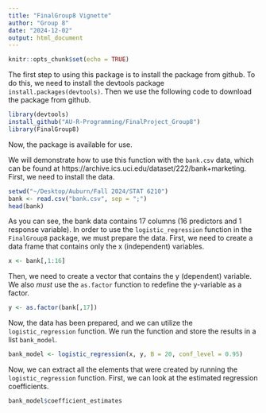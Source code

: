 ```yaml
---
title: "FinalGroup8 Vignette"
author: "Group 8"
date: "2024-12-02"
output: html_document
---
```


```r
knitr::opts_chunk$set(echo = TRUE)
```

The first step to using this package is to install the package from github. To do this, we need to install the devtools package `install.packages(devtools)`. Then we use the following code to download the package from github.

```r
library(devtools)
install_github("AU-R-Programming/FinalProject_Group8")
library(FinalGroup8)
```

Now, the package is available for use.

We will demonstrate how to use this function with the `bank.csv` data, which can be found at https://archive.ics.uci.edu/dataset/222/bank+marketing. First, we need to install the data.

```r
setwd("~/Desktop/Auburn/Fall 2024/STAT 6210")
bank <- read.csv("bank.csv", sep = ";")
head(bank)
```

As you can see, the bank data contains 17 columns (16 predictors and 1 response variable). In order to use the `logistic_regression` function in the `FinalGroup8` package, we must prepare the data. First, we need to create a data frame that contains only the x (independent) variables.

```r
x <- bank[,1:16]
```

Then, we need to create a vector that contains the y (dependent) variable. We also *must* use the `as.factor` function to redefine the y-variable as a factor.

```r
y <- as.factor(bank[,17])
```

Now, the data has been prepared, and we can utilize the `logistic_regression` function. We run the function and store the results in a list `bank_model`.

```r
bank_model <- logistic_regression(x, y, B = 20, conf_level = 0.95)
```

Now, we can extract all the elements that were created by running the `logistic_regression` function. First, we can look at the estimated regression coefficients.

```r
bank_model$coefficient_estimates
```